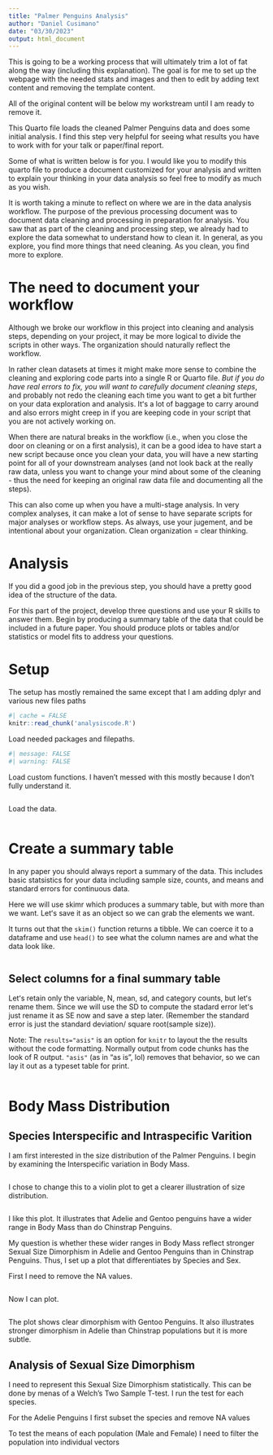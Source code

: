 ```yaml
---
title: "Palmer Penguins Analysis"
author: "Daniel Cusimano"
date: "03/30/2023"
output: html_document
---
```

This is going to be a working process that will ultimately trim a lot of fat along the way (including this explanation). The goal is for me to set up the webpage with the needed stats and images and then to edit by adding text content and removing the template content. 
  
All of the original content will be below my workstream until I am ready to remove it. 
  
This Quarto file loads the cleaned Palmer Penguins data and does some initial analysis. I find this step very helpful for seeing what results you have to work with for your talk or paper/final report. 

Some of what is written below is for you. I would like you to modify this quarto file to produce a document customized for your analysis and written to explain your thinking in your data analysis so feel free to modify as much as you wish. 

It is worth taking a minute to reflect on where we are in the data analysis workflow. The purpose of the previous processing document was to document data cleaning and processing in preparation for analysis. You saw that as part of the cleaning and processing step, we already had to explore the data somewhat to understand how to clean it. In general, as you explore, you find more things that need cleaning. As you clean, you find more to explore. 

# The need to document your workflow

Although we broke our workflow in this project into cleaning and analysis steps, depending on your project, it may be more logical to divide the scripts in other ways. The organization should naturally reflect the workflow. 

In rather clean datasets at times it might make more sense to combine the cleaning and exploring code parts into a single R or Quarto file. _But if you do have real errors to fix, you will want to carefully document cleaning steps_, and probably not redo the cleaning each time you want to get a bit further on your data exploration and analysis. Itʻs a lot of baggage to carry around and also errors might creep in if you are keeping code in your script that you are not actively working on. 

When there are natural breaks in the workflow (i.e., when you close the door on cleaning or on a first analysis), it can be a good idea to have start a new script because once you clean your data, you will have a new starting point for all of your downstream analyses (and not look back at the really raw data, unless you want to change your mind about some of the cleaning - thus the need for keeping an original raw data file and documenting all the steps).  

This can also come up when you have a multi-stage analysis. In very complex analyses, it can make a lot of sense to have separate scripts for major analyses or workflow steps. As always, use your jugement, and be intentional about your organization. Clean organization = clear thinking.  


# Analysis 

If you did a good job in the previous step, you should have a pretty good idea of the structure of the data. 

For this part of the project, develop three questions and use your R skills to answer them. Begin by producing a summary table of the data that could be included in a future paper. You should produce plots or tables and/or statistics or model fits to address your questions. 

# Setup

The setup has mostly remained the same except that I am adding dplyr and various new files paths

```r
#| cache = FALSE
knitr::read_chunk('analysiscode.R')
```

Load needed packages and filepaths.  

```r
#| message: FALSE
#| warning: FALSE
```

Load custom functions. I haven't messed with this mostly because I don't fully understand it. 

```r
```

Load the data.

```r
```

# Create a summary table

In any paper you should always report a summary of the data. This includes basic statsistics for your data including sample size, counts, and means and standard errors for continuous data. 

Here we will use skimr which produces a summary table, but with more than we want. Letʻs save it as an object so we can grab the elements we want. 

It turns out that the `skim()` function returns a tibble. We can coerce it to a dataframe and use `head()` to see what the column names are and what the data look like. 

```r
```

## Select columns for a final summary table

Letʻs retain only the variable, N, mean, sd, and category counts, but letʻs rename them. Since we will use the SD to compute the stadard error letʻs just rename it as SE now and save a step later.  (Remember the standard error is just the standard deviation/ square root(sample size)). 

Note: The `results="asis"` is an option for `knitr` to layout the the results without the code formatting. Normally output from code chunks has the look of R output. `"asis"` (as in "as is", lol) removes that behavior, so we can lay it out as a typeset table for print. 

```r
```


# Body Mass Distribution
## Species Interspecific and Intraspecific Varition

I am first interested in the size distribution of the Palmer Penguins. I begin by examining the Interspecific variation in Body Mass. 


```r
```
I chose to change this to a violin plot to get a clearer illustration of size distribution. 

```r
```

I like this plot. It illustrates that Adelie and Gentoo penguins have a wider range in Body Mass than do Chinstrap Penguins.

My question is whether these wider ranges in Body Mass reflect stronger Sexual Size Dimorphism in Adelie and Gentoo Penguins than in Chinstrap Penguins. Thus, I set up a plot that differentiates by Species and Sex.

First I need to remove the NA values. 

```r
```

Now I can plot. 

```r
```

The plot shows clear dimorphism with Gentoo Penguins. It also illustrates stronger dimorphism in Adelie than Chinstrap populations but it is more subtle.

## Analysis of Sexual Size Dimorphism

I need to represent this Sexual Size Dimorphism statistically.
This can be done by menas of a Welch's Two Sample T-test.
I run the test for each species.

For the Adelie Penguins I first subset the species and remove NA values

To test the means of each population (Male and Female) I need to filter the population into individual vectors

```r
```

```r
```

